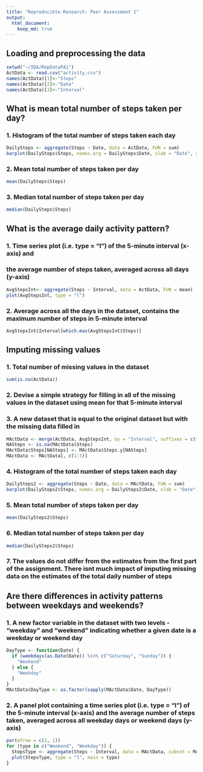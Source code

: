 ```yaml
---
title: "Reproducible Research: Peer Assessment 1"
output: 
  html_document:
    keep_md: true
---
```



## Loading and preprocessing the data
```r
setwd("~/IDA/RepDataPA1")
ActData <- read.csv("activity.csv")
names(ActData)[1]<-"Steps"
names(ActData)[2]<-"Date"
names(ActData)[3]<-"Interval"
```


## What is mean total number of steps taken per day?

### 1. Histogram of the total number of steps taken each day
```r
DailySteps <- aggregate(Steps ~ Date, data = ActData, FUN = sum)
barplot(DailySteps$Steps, names.arg = DailySteps$Date, xlab = "Date", ylab = "Steps")
```

### 2. Mean total number of steps taken per day
```r
mean(DailySteps$Steps)
```

### 3. Median total number of steps taken per day
```r
median(DailySteps$Steps)
```


## What is the average daily activity pattern?

### 1. Time series plot (i.e. type = "l") of the 5-minute interval (x-axis) and
### the average number of steps taken, averaged across all days (y-axis)
```r
AvgStepsInt<- aggregate(Steps ~ Interval, data = ActData, FUN = mean)
plot(AvgStepsInt, type = "l")
```


### 2. Average across all the days in the dataset, contains the maximum number of steps in 5-minute interval
```r
AvgStepsInt$Interval[which.max(AvgStepsInt$Steps)]
```


## Imputing missing values

### 1. Total number of missing values in the dataset
```r
sum(is.na(ActData))
```
### 2. Devise a  simple strategy for filling in all of the missing values in the dataset using mean for that 5-minute interval

### 3. A new dataset that is equal to the original dataset but with the missing data filled in
```r
MActData <- merge(ActData, AvgStepsInt, by = "Interval", suffixes = c("", ".y"))
NASteps <- is.na(MActData$Steps)
MActData$Steps[NASteps] <- MActData$Steps.y[NASteps]
MActData <- MActData[, c(1:3)]
```
### 4. Histogram of the total number of steps taken each day
```r
DailySteps2 <- aggregate(Steps ~ Date, data = MActData, FUN = sum)
barplot(DailySteps2$Steps, names.arg = DailySteps2$Date, xlab = "Date", ylab = "Steps")
```


### 5. Mean total number of steps taken per day
```r
mean(DailySteps2$Steps)
```
### 6. Median total number of steps taken per day
```r
median(DailySteps2$Steps)
```
### 7. The values do not differ from the estimates from the first part of the assignment.  There isnt much impact of imputing missing data on the estimates of the total daily number of steps


## Are there differences in activity patterns between weekdays and weekends?

### 1. A new factor variable in the dataset with two levels - "weekday" and "weekend" indicating whether a given date is a weekday or weekend day
```r
DayType <- function(Date) {
  if (weekdays(as.Date(Date)) %in% c("Saturday", "Sunday")) {
    "Weekend"
  } else {
    "Weekday"
  }
}
MActData$DayType <- as.factor(sapply(MActData$Date, DayType))
```

### 2. A panel plot containing a time series plot (i.e. type = "l") of the 5-minute interval (x-axis) and the average number of steps taken, averaged across all weekday days or weekend days (y-axis)
```r
par(mfrow = c(2, 1))
for (type in c("Weekend", "Weekday")) {
  StepsType <- aggregate(Steps ~ Interval, data = MActData, subset = MActData$DayType == type, FUN = mean)
  plot(StepsType, type = "l", main = type)
}
```